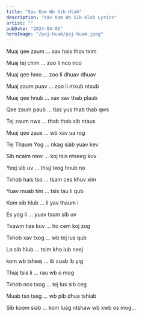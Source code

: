 ```yaml
---
title: "Xav Kom Wb Sib Hlub"
description: "Xav Kom Wb Sib Hlub Lyrics"
artist: ""
pubDate: "2024-04-05"
heroImage: "/paj-huam/paj-huam.jpeg"
---
```


Muaj qee zaum ... xav hais thov txim

Muaj tej chim ... zoo li nco nco

Muaj qee hmo ... zoo li dhuav dhuav

Muaj zaum puav ... zoo li ntxub ntxub

Muaj qee hnub ... xav xav thab plaub

Qee zaum paub ... tias yus thab thab qws

Tej zaum nws ... thab thab sib ntaus

Muaj qee zaus ... wb xav ua rog

Tej Thaum Yog ... nkag siab yuav kev

Sib ncaim ntev ... koj tsis ntseeg kuv

Yeej sib uv ... thiaj txog hnub no

Txhob hais tso ... tsam ces khuv xim

Yuav muab tim ... tsis tau li qub

Kom sib hlub ... li yav thaum i

Es yog li ... yuav tsum sib uv

Txawm tias kuv ... ho cem koj zog

Txhob xav txog ... wb tej lus qub

Lo sib hlub ... tsim kho lub neej

kom wb tsheej ... ib cuab ib yig

Thiaj tsis li ... rau wb o mog

Txhob nco txog ... tej lus sib ceg

Muab tso tseg ... wb pib dhua tshiab

Sib koom siab ... kom luag ntshaw wb xwb os mog...
